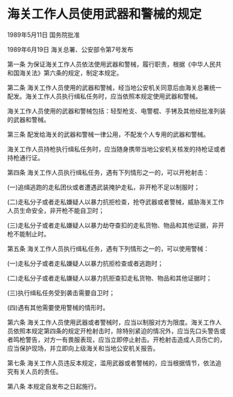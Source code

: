 # 海关工作人员使用武器和警械的规定

1989年5月11日 国务院批准　

1989年6月19日 海关总署、公安部令第7号发布　

  

第一条 为保证海关工作人员依法使用武器和警械，履行职责，根据《中华人民共和国海关法》第六条的规定，制定本规定。

第二条 海关工作人员使用的武器和警械，经当地公安机关同意后由海关总署统一配发。海关工作人员执行缉私任务时，应当依照本规定使用武器和警械。

海关工作人员使用的武器和警械包括：轻型枪支、电警棍、手铐及其他经批准列装的武器和警械。

第三条 配发给海关的武器和警械一律公用，不配发个人专用的武器和警械。

海关工作人员持枪执行缉私任务时，应当随身携带当地公安机关核发的持枪证或者持枪通行证。

第四条 海关工作人员执行缉私任务，遇有下列情形之一的，可以开枪射击：

(一)追缉逃跑的走私团伙或者遭遇武装掩护走私，非开枪不足以制服时；

(二)走私分子或者走私嫌疑人以暴力抗拒检查，抢夺武器或者警械，威胁海关工作人员生命安全，非开枪不能自卫时；

(三)走私分子或者走私嫌疑人以暴力劫夺查扣的走私货物、物品和其他证据，非开枪不能制止时。

第五条 海关工作人员执行缉私任务，遇有下列情形之一的，可以使用警械：

(一)走私分子或者走私嫌疑人以暴力抗拒检查或者逃跑时；

(二)走私分子或者走私嫌疑人以暴力抗拒查扣走私货物、物品和其他证据时；

(三)执行缉私任务受到袭击需要自卫时；

(四)遇有其他需要使用警械的情形时。

第六条 海关工作人员使用武器或者警械时，应当以制服对方为限度。海关工作人员依照本规定第四条的规定开枪射击时，除特别紧迫的情况外，应当先口头警告或者鸣枪警告，对方一有畏服表现，应当立即停止射击。开枪射击造成人员伤亡的，应当保护现场，并立即向上级海关和当地公安机关报告。

第七条 海关工作人员违反本规定，滥用武器或者警械的，应当根据情节，依法追究有关人员的责任。

第八条 本规定自发布之日起施行。